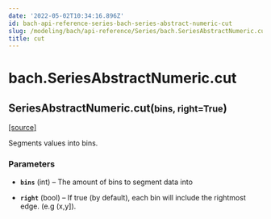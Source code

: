 ```yaml
---
date: '2022-05-02T10:34:16.896Z'
id: bach-api-reference-series-bach-series-abstract-numeric-cut
slug: /modeling/bach/api-reference/Series/bach.SeriesAbstractNumeric.cut/
title: cut
---
```


# bach.SeriesAbstractNumeric.cut

<div class="method">

<h2 class="signature-method"><span class="additional-name">SeriesAbstractNumeric.</span><span class="name">cut(</span><small class="parameter-list"><span class="parameter" id="bins">bins</span>, <span class="parameter" id="right">right=True</span></small>)</h2>


&#8203;<span class="view-source">[[source]](https://github.com/objectiv/objectiv-analytics/blob/main/bach/bach/series/series_numeric.py)</span>

<div class="content">

Segments values into bins.


### Parameters

* **`bins`** (int) – The amount of bins to segment data into

* **`right`** (bool) – If true (by default), each bin will include the rightmost edge. (e.g (x,y]).



</div>

</div>
